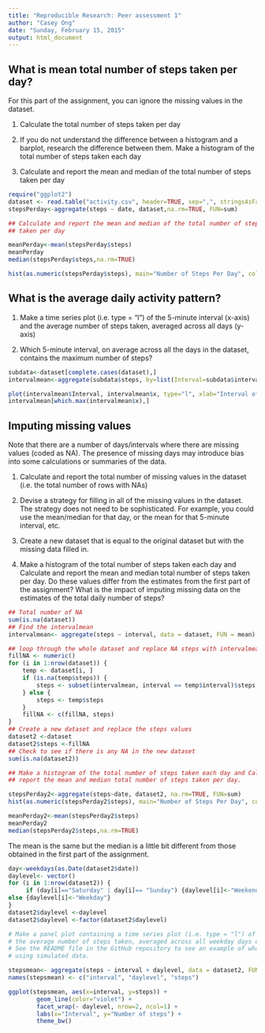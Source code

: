 ```yaml
---
title: "Reproducible Research: Peer assessment 1"
author: "Casey Ong"
date: "Sunday, February 15, 2015"
output: html_document
---
```



What is mean total number of steps taken per day?
---

For this part of the assignment, you can ignore the missing values in the dataset.

  1. Calculate the total number of steps taken per day

  2. If you do not understand the difference between a histogram and a barplot, research the difference between them. Make a histogram of the total number of steps taken each day

  3. Calculate and report the mean and median of the total number of steps taken per day


```r

require("ggplot2")
dataset <- read.table("activity.csv", header=TRUE, sep=",", stringsAsFactors=FALSE, dec=".")
stepsPerday<-aggregate(steps ~ date, dataset,na.rm=TRUE, FUN=sum)

## Calculate and report the mean and median of the total number of steps 
## taken per day

meanPerday<-mean(stepsPerday$steps)
meanPerday
median(stepsPerday$steps,na.rm=TRUE)

hist(as.numeric(stepsPerday$steps), main="Number of Steps Per Day", col="red",xlab="Number of Steps",ylab="Frequency (days)")

```
What is the average daily activity pattern?
---

  1. Make a time series plot (i.e. type = "l") of the 5-minute interval (x-axis) and the average number of steps taken, averaged across all days (y-axis)

  2. Which 5-minute interval, on average across all the days in the dataset, contains the maximum number of steps?

```r
subdata<-dataset[complete.cases(dataset),]
intervalmean<-aggregate(subdata$steps, by=list(Interval=subdata$interval), FUN=mean)

plot(intervalmean$Interval, intervalmean$x, type="l", xlab="Interval of 5 mins", ylab="Average Steps")
intervalmean[which.max(intervalmean$x),]

```

Imputing missing values
---

Note that there are a number of days/intervals where there are missing values (coded as NA). The presence of missing days may introduce bias into some calculations or summaries of the data.

  1. Calculate and report the total number of missing values in the dataset (i.e. the total number of rows with NAs)

  2. Devise a strategy for filling in all of the missing values in the dataset. The strategy does not need to be sophisticated. For example, you could use the mean/median for that day, or the mean for that 5-minute interval, etc.

  3. Create a new dataset that is equal to the original dataset but with the missing data filled in.

  4. Make a histogram of the total number of steps taken each day and Calculate and report the mean and median total number of steps taken per day. Do these values differ from the estimates from the first part of the assignment? What is the impact of imputing missing data on the estimates of the total daily number of steps?


```r
## Total number of NA
sum(is.na(dataset))
## Find the intervalmean
intervalmean<- aggregate(steps ~ interval, data = dataset, FUN = mean)

## loop through the whole dataset and replace NA steps with intervalmean step
fillNA <- numeric()
for (i in 1:nrow(dataset)) {
    temp <- dataset[i, ]
    if (is.na(temp$steps)) {
        steps <- subset(intervalmean, interval == temp$interval)$steps
    } else {
        steps <- temp$steps
    }
    fillNA <- c(fillNA, steps)
}
## Create a new dataset and replace the steps values
dataset2 <-dataset
dataset2$steps <-fillNA
## Check to see if there is any NA in the new dataset
sum(is.na(dataset2)) 

## Make a histogram of the total number of steps taken each day and Calculate and 
## report the mean and median total number of steps taken per day. 

stepsPerday2<-aggregate(steps~date, dataset2, na.rm=TRUE, FUN=sum)
hist(as.numeric(stepsPerday2$steps), main="Number of Steps Per Day", col="red",xlab="Number of Steps",ylab="Frequency (days)")

meanPerday2<-mean(stepsPerday2$steps)
meanPerday2
median(stepsPerday2$steps,na.rm=TRUE)

```
The mean is the same but the median is a little bit different from those obtained in the first part of the assignment.


```r
day<-weekdays(as.Date(dataset2$date))
daylevel<- vector()
for (i in 1:nrow(dataset2)) {
     if (day[i]=="Saturday" | day[i]== "Sunday") {daylevel[i]<-"Weekend"} 
else {daylevel[i]<-"Weekday"}
}
dataset2$daylevel <-daylevel
dataset2$daylevel <-factor(dataset2$daylevel)

# Make a panel plot containing a time series plot (i.e. type = "l") of the 5-minute interval (x-axis) and 
# the average number of steps taken, averaged across all weekday days or weekend days (y-axis). 
# See the README file in the GitHub repository to see an example of what this plot should look like 
# using simulated data.

stepsmean<- aggregate(steps ~ interval + daylevel, data = dataset2, FUN = mean)
names(stepsmean) <- c("interval", "daylevel", "steps")

ggplot(stepsmean, aes(x=interval, y=steps)) + 
        geom_line(color="violet") + 
        facet_wrap(~ daylevel, nrow=2, ncol=1) +
        labs(x="Interval", y="Number of steps") +
        theme_bw()
```


